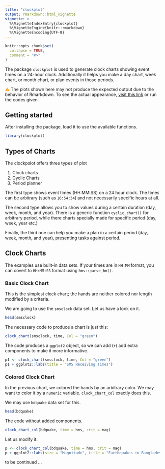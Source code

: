 ```yaml
---
title: "clockplot"
output: rmarkdown::html_vignette
vignette: >
  %\VignetteIndexEntry{clockplot}
  %\VignetteEngine{knitr::rmarkdown}
  %\VignetteEncoding{UTF-8}
---
```


```r
knitr::opts_chunk$set(
  collapse = TRUE,
  comment = "#>"
)
```

The package `clockplot` is used to generate clock charts showing event times 
on a 24-hour clock. Additionally it helps you make a day chart, week chart, 
or month chart, or plan events in those periods.

<span style = "color:Orange;">⚠</span> The plots shown here may not produce the
expected output due to the behavior of Rmarkdown. To see the actual appearance,
[visit this link](https://github.com/mahmudstat/clockplot) or run the codes given. 

## Getting started

After installing the package, load it to use the available functions. 

```r
library(clockplot)
```

## Types of Charts

The clockpolot offers three types of plot

1. Clock charts
2. Cyclic Charts
3. Period planner

The first type shows event times (HH:MM:SS) on a 24 hour clock. The times can be 
arbitrary (such as `16:54:34`) and not necessarily specific hours at all. 


The second type allows you to show values during a certain duration (day, week, month, and year). There is a generic function `cyclic_chart()` for arbitrary period, while
there charts specially made for specific period (day, week, year etc.)

Finally, the third one can help you make a plan in a certain period (day, week, month, and year), presenting tasks against period. 

## Clock Charts

The examples use built-in data sets. If your times are in `HH:MM` format,
you can covert to `HH:MM:SS` format using `hms::parse_hm()`. 

### Basic Clock Chart

This is the simplest clock chart; the hands are
neither colored nor length modified by a criteria. 

We are going to use the `smsclock` data set. Let us have a look on it. 

```r
head(smsclock)
```

The necessary code to produce a chart is just this:

```r
clock_chart(smsclock, time, Col = "green")
```

The code produces a `ggplot2` object, so we can add (`+`) add extra components 
to make it more informative. 


```r
p1 <- clock_chart(smsclock, time, Col = "green")
p1 + ggplot2::labs(title = "SMS Receiving Times")
```


### Colored Clock Chart

In the previous chart, we colored the hands by an arbitrary color. We may want
to color it by a `numeric` variable. `clock_chart_col` exactly does this. 

We may use `bdquake` data set for this. 

```r
head(bdquake)
```

The code without added components. 

```r
clock_chart_col(bdquake, time = hms, crit = mag)
```

Let us modify it.

```r
p <- clock_chart_col(bdquake, time = hms, crit = mag)
p + ggplot2::labs(size = "Magnitude", title = "Earthquakes in Bangladesh since 2023")
```


to be continued ...
